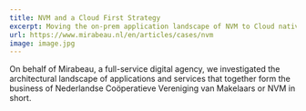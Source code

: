 ```yaml
---
title: NVM and a Cloud First Strategy
excerpt: Moving the on-prem application landscape of NVM to Cloud native.
url: https://www.mirabeau.nl/en/articles/cases/nvm
image: image.jpg
---
```


On behalf of Mirabeau, a full-service digital agency, we investigated the architectural landscape of applications and services that together form the business of Nederlandse Coöperatieve Vereniging van Makelaars or NVM in short.
